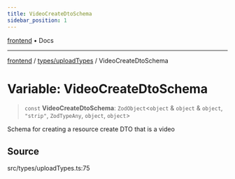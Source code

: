 ```yaml
---
title: VideoCreateDtoSchema
sidebar_position: 1
---
```


[frontend](../../..) • Docs

***

[frontend](../../..) / [types/uploadTypes](..) / VideoCreateDtoSchema

# Variable: VideoCreateDtoSchema

> `const` **VideoCreateDtoSchema**: `ZodObject`\<`object` & `object` & `object`, `"strip"`, `ZodTypeAny`, `object`, `object`\>

Schema for creating a resource create DTO that is a video

## Source

src/types/uploadTypes.ts:75

